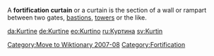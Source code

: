 [[Category:Move to Wiktionary 2007-08]]

A '''fortification curtain''' or a curtain is the section of a wall or rampart between two gates, [[bastion]]s, [[tower]]s or the like. 

{{architecture-stub}}

[[Category:Fortification]]

[[da:Kurtine]]
[[de:Kurtine]]
[[eo:Kurtino]]
[[ru:Куртина]]
[[sv:Kurtin]]